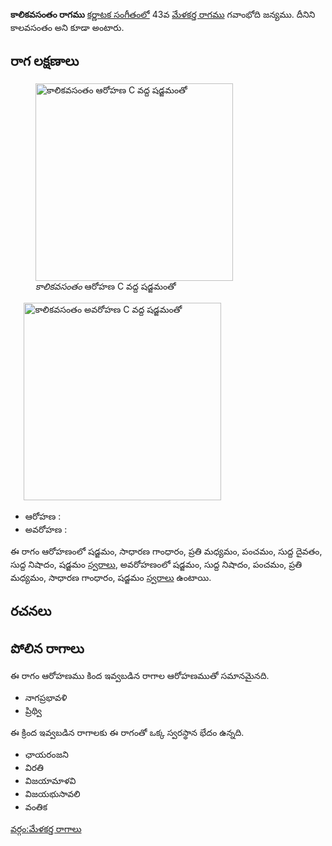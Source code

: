 {{Infobox ragam
	| name          	= కాలికవసంతం
	| synonym	    	= కాలవసంతం
	| mela          	= 
	| chakra        	= 
	| janaka        	= 
	| type          	= షడవ-ఔడవ
	| arohanam      	= {{svaraC|S|G2|M2|P|D1|N1|S'}} 
	| avarohanam    	= {{svaraC|S'|N1|P|M2|G2|S}}
	| jeeva         	=
	| chhaya        	=
	| nyasa         	=
	| vishesha      	= 
	| equivalent  		= 
}}
{{కర్ణాటక సంగీత రాగాలు}}
'''కాలికవసంతం రాగము''' [[కర్ణాటక సంగీతం]]లో 43వ [[మేళకర్త రాగము]] గవాంభోది జన్యము. దీనిని కాలవసంతం అని కూడా అంటారు.


==రాగ లక్షణాలు==
[[Image:kalikavasantam_ar_kb2wiki.png|thumb|right|316px|''కాలికవసంతం'' ఆరోహణ C వద్ద షడ్జమంతో]]
	[[Image:kalikavasantam_av_kb2wiki.png|thumb|right|316px|''కాలికవసంతం'' అవరోహణ C వద్ద షడ్జమంతో]]

* ఆరోహణ : {{svaraC|S|G2|M2|P|D1|N1|S'}} 
* అవరోహణ : {{svaraC|S'|N1|P|M2|G2|S}}

ఈ రాగం ఆరోహణంలో షడ్జమం, సాధారణ  గాంధారం, ప్రతి మధ్యమం, పంచమం, సుద్ద దైవతం, సుద్ద నిషాదం, షడ్జమం [[స్వరాలు]], అవరోహణంలో షడ్జమం, సుద్ద నిషాదం, పంచమం, ప్రతి మధ్యమం, సాధారణ  గాంధారం, షడ్జమం [[స్వరాలు]] ఉంటాయి.

==రచనలు==



==పోలిన రాగాలు==
ఈ రాగం ఆరోహణము కింద ఇవ్వబడిన రాగాల ఆరోహణముతో సమానమైనది.
* నాగప్రభావళి
* ప్రిథ్వి

ఈ క్రింద ఇవ్వబడిన రాగాలకు ఈ రాగంతో ఒక్క స్వరస్థాన భేదం ఉన్నది.
* ఛాయరంజని
* విరతి
* విజయామాళవి
* విజయభుసావలి
* వంతిక



[[వర్గం:మేళకర్త రాగాలు]]